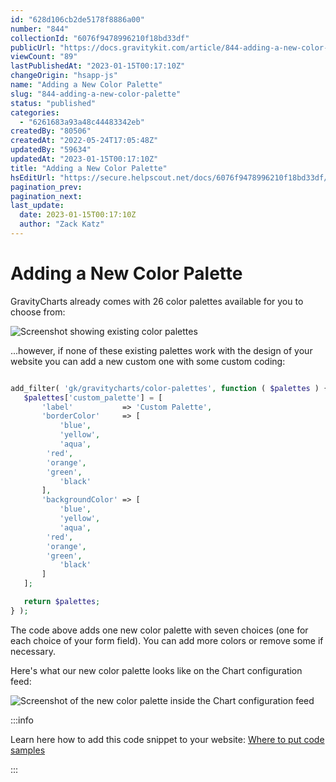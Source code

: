 ```yaml
---
id: "628d106cb2de5178f8886a00"
number: "844"
collectionId: "6076f9478996210f18bd33df"
publicUrl: "https://docs.gravitykit.com/article/844-adding-a-new-color-palette"
viewCount: "89"
lastPublishedAt: "2023-01-15T00:17:10Z"
changeOrigin: "hsapp-js"
name: "Adding a New Color Palette"
slug: "844-adding-a-new-color-palette"
status: "published"
categories: 
  - "6261683a93a48c44483342eb"
createdBy: "80506"
createdAt: "2022-05-24T17:05:48Z"
updatedBy: "59634"
updatedAt: "2023-01-15T00:17:10Z"
title: "Adding a New Color Palette"
hsEditUrl: "https://secure.helpscout.net/docs/6076f9478996210f18bd33df/article/628d106cb2de5178f8886a00"
pagination_prev: 
pagination_next: 
last_update:
  date: 2023-01-15T00:17:10Z
  author: "Zack Katz"
---
```


# Adding a New Color Palette

GravityCharts already comes with 26 color palettes available for you to choose from:

![Screenshot showing existing color palettes](https://s3.amazonaws.com/helpscout.net/docs/assets/54c58489e4b051242988532c/images/628d135b8c9b58508348c9e8/file-e8WzntCpfP.png)

...however, if none of these existing palettes work with the design of your website you can add a new custom one with some custom coding:

```php

add_filter( 'gk/gravitycharts/color-palettes', function ( $palettes ) {
   $palettes['custom_palette'] = [
       'label'           => 'Custom Palette',
       'borderColor'     => [
           'blue',
           'yellow',
           'aqua',
	    'red', 
	    'orange',
	    'green',
           'black'
       ],
       'backgroundColor' => [
           'blue',
           'yellow',
           'aqua',
	    'red', 
	    'orange',
	    'green',
           'black'
       ]
   ];

   return $palettes;
} );
```

The code above adds one new color palette with seven choices (one for each choice of your form field). You can add more colors or remove some if necessary.

Here's what our new color palette looks like on the Chart configuration feed:

![Screenshot of the new color palette inside the Chart configuration feed](https://s3.amazonaws.com/helpscout.net/docs/assets/54c58489e4b051242988532c/images/628d12fd8bf21a2e2b6d7112/file-a0U32JPyU7.png)


:::info

Learn here how to add this code snippet to your website: [Where to put code samples](https://docs.gravitykit.com/article/210-where-to-put-code-samples)

:::

 